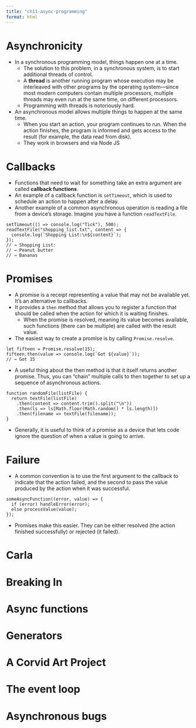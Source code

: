 ```yaml
---
title: "ch11-async-programming"
format: html
---
```


# Asynchronicity

- In a synchronous programming model, things happen one at a time.
    - The solution to this problem, in a synchronous system, is to start additional threads of control.
    - A **thread** is another running program whose execution may be interleaved with other programs by the operating system—since most modern computers contain multiple processors, multiple threads may even run at the same time, on different processors.
    - Programming with threads is notoriously hard.
- An asynchronous model allows multiple things to happen at the same time. 
    - When you start an action, your program continues to run. When the action finishes, the program is informed and gets access to the result (for example, the data read from disk).
    - They work in browsers and via Node JS

# Callbacks

- Functions that need to wait for something take an extra argument are called **callback functions**.
- An example of a callback function is `setTimeout`, which is used to schedule an action to happen after a delay.
- Another example of a common asynchronous operation is reading a file from a device’s storage. Imagine you have a function `readTextFile`.

```ojs
setTimeout(() => console.log("Tick"), 500);
readTextFile("shopping_list.txt", content => {
  console.log(`Shopping List:\n${content}`);
});
// → Shopping List:
// → Peanut butter
// → Bananas
```

# Promises

- A promise is a receipt representing a value that may not be available yet. It's an alternative to callbacks.
- It provides a `then` method that allows you to register a function that should be called when the action for which it is waiting finishes. 
    - When the promise is resolved, meaning its value becomes available, such functions (there can be multiple) are called with the result value.
- The easiest way to create a promise is by calling `Promise.resolve`.

```ojs
let fifteen = Promise.resolve(15);
fifteen.then(value => console.log(`Got ${value}`));
// → Got 15
```

- A useful thing about the then method is that it itself returns another promise. Thus, you can “chain” multiple calls to then together to set up a sequence of asynchronous actions.

```ojs
function randomFile(listFile) {
  return textFile(listFile)
    .then(content => content.trim().split("\n"))
    .then(ls => ls[Math.floor(Math.random() * ls.length)])
    .then(filename => textFile(filename));
}
```

- Generally, it is useful to think of a promise as a device that lets code ignore the question of when a value is going to arrive. 

# Failure

- A common convention is to use the first argument to the callback to indicate that the action failed, and the second to pass the value produced by the action when it was successful.

```ojs
someAsyncFunction((error, value) => {
  if (error) handleError(error);
  else processValue(value);
});
```

- Promises make this easier. They can be either resolved (the action finished successfully) or rejected (it failed). 


# Carla

# Breaking In

# Async functions

# Generators

# A Corvid Art Project

# The event loop

# Asynchronous bugs

